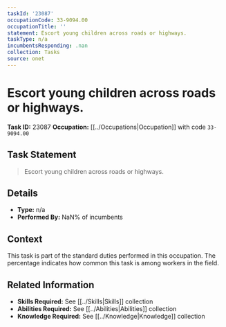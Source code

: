 ```yaml
---
taskId: '23087'
occupationCode: 33-9094.00
occupationTitle: ''
statement: Escort young children across roads or highways.
taskType: n/a
incumbentsResponding: .nan
collection: Tasks
source: onet
---
```

# Escort young children across roads or highways.

**Task ID:** 23087
**Occupation:** [[../Occupations|Occupation]] with code `33-9094.00`

## Task Statement

> Escort young children across roads or highways.

## Details

- **Type:** n/a
- **Performed By:** NaN% of incumbents

## Context

This task is part of the standard duties performed in this occupation. The percentage indicates how common this task is among workers in the field.

## Related Information

- **Skills Required:** See [[../Skills|Skills]] collection
- **Abilities Required:** See [[../Abilities|Abilities]] collection
- **Knowledge Required:** See [[../Knowledge|Knowledge]] collection
